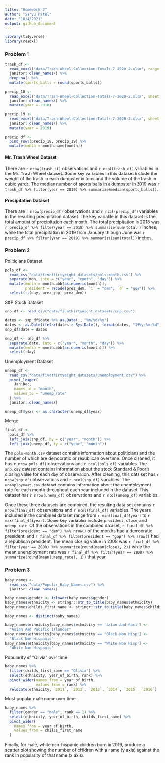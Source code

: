 ```yaml
---
title: "Homework 2"
author: "Saryu Patel"
date: "10/4/2021"
output: github_document
---
```


```r
library(tidyverse)
library(readxl)
```

### Problem 1

```r
trash_df <- 
  read_excel("data/Trash-Wheel-Collection-Totals-7-2020-2.xlsx", range = "A2:N408") %>% 
  janitor::clean_names() %>% 
  drop_na() %>% 
  mutate(sports_balls = round(sports_balls))
```

```r
precip_18 <- 
  read_excel("data/Trash-Wheel-Collection-Totals-7-2020-2.xlsx", sheet = 7, range = "A2:B14") %>% 
  janitor::clean_names() %>% 
  mutate(year = 2018)

precip_19 <- 
  read_excel("data/Trash-Wheel-Collection-Totals-7-2020-2.xlsx", sheet = 6, range = "A2:B14") %>% 
  janitor::clean_names() %>% 
  mutate(year = 2019)

precip_df <- 
  bind_rows(precip_18, precip_19) %>% 
  mutate(month = month.name[month])
```

#### Mr. Trash Wheel Dataset

There are `r nrow(trash_df)` observations and `r ncol(trash_df)` variables in the Mr. Trash Wheel dataset. Some key variables in this dataset include the weight of the trash in each dumpster in tons and the volume of the trash in cubic yards. The median number of sports balls in a dumpster in 2019 was `r trash_df %>% filter(year == 2019) %>% summarize(median(sports_balls))`.

#### Precipitation Dataset

There are `r nrow(precip_df)` observations and `r ncol(precip_df)` variables in the resulting precipitation dataset. The key variable in this dataset is the total amount of precipitation each month. The total precipitation in 2018 was `r precip_df %>% filter(year == 2018) %>% summarize(sum(total))` inches, while the total precipitation in 2019 from January through June was `r precip_df %>% filter(year == 2019) %>% summarize(sum(total))` inches.


### Problem 2

Politicians Dataset

```r
pols_df <- 
  read_csv("data/fivethirtyeight_datasets/pols-month.csv") %>% 
  separate(mon, into = c("year", "month", "day")) %>% 
  mutate(month = month.abb[as.numeric(month)],
         president = recode(prez_dem, `1` = "dem", `0` = "gop")) %>% 
  select(-c(day, prez_gop, prez_dem))
```

S&P Stock Dataset

```r
snp_df <- read_csv("data/fivethirtyeight_datasets/snp.csv")

dates <- snp_df$date %>% as.Date(., "%m/%d/%y")
dates <- as.Date(ifelse(dates > Sys.Date(), format(dates, "19%y-%m-%d"), format(dates)))
snp_df$date = dates

snp_df <- snp_df %>% 
  separate(date, into = c("year", "month", "day")) %>% 
  mutate(month = month.abb[as.numeric(month)]) %>% 
  select(-day)
```

Unemployment Dataset

```r
unemp_df <- 
  read_csv("data/fivethirtyeight_datasets/unemployment.csv") %>% 
  pivot_longer(
    Jan:Dec,
    names_to = "month",
    values_to = "unemp_rate"
  ) %>% 
  janitor::clean_names()

unemp_df$year <- as.character(unemp_df$year)
```

Merge

```r
final_df <- 
  pols_df %>% 
  left_join(snp_df, by = c("year", "month")) %>% 
  left_join(unemp_df, by = c("year", "month"))
```

The `pols-month.csv` dataset contains information about politicians and the number of which are democratic or republican over time. Once cleaned, it has `r nrow(pols_df)` observations and `r ncol(pols_df)` variables. The `snp.csv` dataset contains information about the stock Standard & Poor's closing value for each day of observation. After cleaning, this data set has `r nrow(snp_df)` observations and `r ncol(snp_df)` variables. The `unemployment.csv` dataset contains information about the unemployment rate for each month throughout each year included in the dataset. This dataset has `r nrow(unemp_df)` observations and `r ncol(unemp_df)` variables. 


Once these three datasets are combined, the resulting data set contains `r nrow(final_df)` observations and `r ncol(final_df)` variables. The years included in the combined dataset range from `r min(final_df$year)` to `r max(final_df$year)`. Some key variables include `president`, `close`, and `unemp_rate`. Of the observations in the combined dataset, `r final_df %>% filter(president == "dem") %>% nrow()` of the months had a democratic president, and `r final_df %>% filter(president == "gop") %>% nrow()` had a republican president. The mean closing value in 2008 was `r final_df %>% filter(year == 2008) %>% summarize(round(mean(close), 2))` while the mean unemployment rate was `r final_df %>% filter(year == 2008) %>% summarize(round(mean(unemp_rate), 1))` that year.


### Problem 3

```r
baby_names <-
  read_csv("data/Popular_Baby_Names.csv") %>% 
  janitor::clean_names()

baby_names$gender <- tolower(baby_names$gender)
baby_names$ethnicity <- stringr::str_to_title(baby_names$ethnicity)
baby_names$childs_first_name <- stringr::str_to_title(baby_names$childs_first_name)

baby_names <- distinct(baby_names)

baby_names$ethnicity[baby_names$ethnicity == "Asian And Paci"] <- 
  "Asian And Pacific Islander"
baby_names$ethnicity[baby_names$ethnicity == "Black Non Hisp"] <- 
  "Black Non Hispanic"
baby_names$ethnicity[baby_names$ethnicity == "White Non Hisp"] <- 
  "White Non Hispanic"
```

Popularity of "Olivia" over time

```r
baby_names %>% 
  filter(childs_first_name == "Olivia") %>% 
  select(ethnicity, year_of_birth, rank) %>% 
  pivot_wider(names_from = year_of_birth,
              values_from = rank) %>% 
  relocate(ethnicity, `2011`, `2012`, `2013`, `2014`, `2015`, `2016`)
```

Most popular male name over time

```r
baby_names %>% 
  filter(gender == "male", rank == 1) %>% 
  select(ethnicity, year_of_birth, childs_first_name) %>% 
  pivot_wider(
    names_from = year_of_birth,
    values_from = childs_first_name
  )
```

Finally, for male, white non-hispanic children born in 2016, produce a scatter plot showing the number of children with a name (y axis) against the rank in popularity of that name (x axis).


